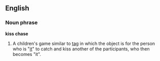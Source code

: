 ==English==
===Noun phrase===
'''kiss chase'''

#A children's game similar to [[tag]] in which the object is for the person who is "[[it]]" to catch and kiss another of the participants, who then becomes "it".